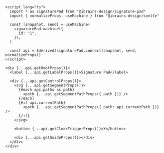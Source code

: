 ```svelte
<script lang="ts">
  import * as signaturePad from "@ibrains-design/signature-pad"
  import { normalizeProps, useMachine } from "@ibrains-design/svelte"

  const [snapshot, send] = useMachine(
    signaturePad.machine({
      id: "1",
    }),
  )

  const api = $derived(signaturePad.connect(snapshot, send, normalizeProps))
</script>

<div {...api.getRootProps()}>
  <label {...api.getLabelProps()}>Signature Pad</label>

  <div {...api.getControlProps()}>
    <svg {...api.getSegmentProps()}>
      {#each api.paths as path}
        <path {...api.getSegmentPathProps({ path })} />
      {/each}
      {#if api.currentPath}
        <path {...api.getSegmentPathProps({ path: api.currentPath })} />
      {/if}
    </svg>

    <button {...api.getClearTriggerProps()}>X</button>

    <div {...api.getGuideProps()}></div>
  </div>
</div>
```

